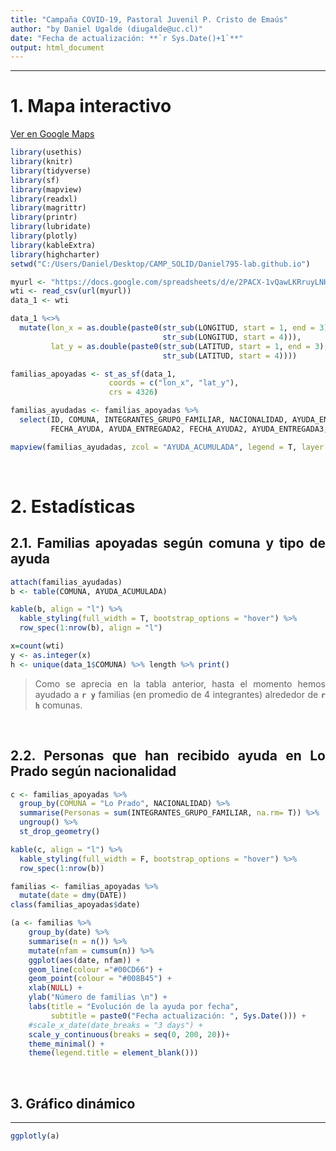 ```yaml
---
title: "Campaña COVID-19, Pastoral Juvenil P. Cristo de Emaús"
author: "by Daniel Ugalde (diugalde@uc.cl)"
date: "Fecha de actualización: **`r Sys.Date()+1`**"
output: html_document
---
```


<style>
body {
text-align: justify}
</style>

____

# 1. Mapa interactivo

[Ver en Google Maps](https://bit.ly/ayuda_familias)


```r
library(usethis)
library(knitr)
library(tidyverse)
library(sf)
library(mapview)
library(readxl)
library(magrittr)
library(printr)
library(lubridate)
library(plotly)
library(kableExtra)
library(highcharter)
setwd("C:/Users/Daniel/Desktop/CAMP_SOLID/Daniel795-lab.github.io")
```



```r
myurl <- "https://docs.google.com/spreadsheets/d/e/2PACX-1vQawLKRruyLNHg1LSMjfxt0siwuj9ng_wxQlDM-a3aWUD1Z4LiVIP9E8lfrvAywQQUaluxVGFMlZhx5/pub?gid=1371277324&single=true&output=csv"
wti <- read_csv(url(myurl))
data_1 <- wti

data_1 %<>%
  mutate(lon_x = as.double(paste0(str_sub(LONGITUD, start = 1, end = 3), ".",
                                  str_sub(LONGITUD, start = 4))),
         lat_y = as.double(paste0(str_sub(LATITUD, start = 1, end = 3), ".",
                                  str_sub(LATITUD, start = 4))))

familias_apoyadas <- st_as_sf(data_1,
                      coords = c("lon_x", "lat_y"),
                      crs = 4326)

```

```r
familias_ayudadas <- familias_apoyadas %>% 
  select(ID, COMUNA, INTEGRANTES_GRUPO_FAMILIAR, NACIONALIDAD, AYUDA_ENTREGADA, 
         FECHA_AYUDA, AYUDA_ENTREGADA2, FECHA_AYUDA2, AYUDA_ENTREGADA3, FECHA_AYUDA3, AYUDA_ENTREGADA4, FECHA_AYUDA4, AYUDA_ACUMULADA, DATE)
```

```r
mapview(familias_ayudadas, zcol = "AYUDA_ACUMULADA", legend = T, layer.name = c("Ayuda entregada a familias"))

```
<br>

# 2. Estadísticas

## 2.1. Familias apoyadas según comuna y tipo de ayuda

```r
attach(familias_ayudadas)
b <- table(COMUNA, AYUDA_ACUMULADA)

kable(b, align = "l") %>%
  kable_styling(full_width = T, bootstrap_options = "hover") %>%
  row_spec(1:nrow(b), align = "l")
```

```r
x=count(wti)
y <- as.integer(x)
h <- unique(data_1$COMUNA) %>% length %>% print()
```


> Como se aprecia en la tabla anterior, hasta el momento hemos ayudado a **`r y`** familias (en promedio de 4 integrantes) alrededor de **`r h`** comunas.

<br>

## 2.2. Personas que han recibido ayuda en Lo Prado según nacionalidad

```r
c <- familias_apoyadas %>%
  group_by(COMUNA = "Lo Prado", NACIONALIDAD) %>% 
  summarise(Personas = sum(INTEGRANTES_GRUPO_FAMILIAR, na.rm= T)) %>%
  ungroup() %>% 
  st_drop_geometry()

kable(c, align = "l") %>%
  kable_styling(full_width = F, bootstrap_options = "hover") %>%
  row_spec(1:nrow(b))
```


```r
familias <- familias_apoyadas %>%
  mutate(date = dmy(DATE))
class(familias_apoyadas$date)

(a <- familias %>% 
    group_by(date) %>% 
    summarise(n = n()) %>% 
    mutate(nfam = cumsum(n)) %>% 
    ggplot(aes(date, nfam)) +
    geom_line(colour ="#00CD66") +
    geom_point(colour = "#008B45") +
    xlab(NULL) +
    ylab("Número de familias \n") +
    labs(title = "Evolución de la ayuda por fecha",
         subtitle = paste0("Fecha actualización: ", Sys.Date())) +
    #scale_x_date(date_breaks = "3 days") +
    scale_y_continuous(breaks = seq(0, 200, 20))+
    theme_minimal() +
    theme(legend.title = element_blank()))

```

<br>

## 3. Gráfico dinámico
____
```r
ggplotly(a)
```

